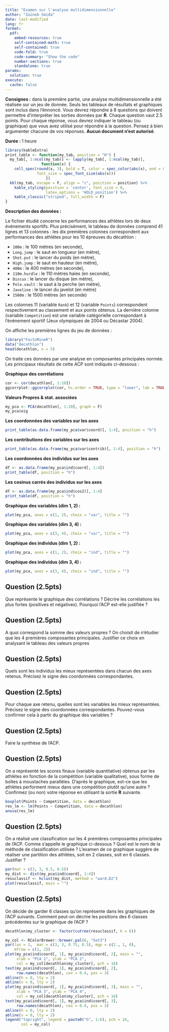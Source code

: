 ```yaml
---
title: "Examen sur l'analyse multidimensionnelle"
author: "Zaineb Smida"
date: last-modified
lang: fr
format:
  pdf:
    embed-resources: true
    self-contained-math: true
    self-contained: true
    code-fold: true
    code-summary: "Show the code"
    number-sections: true
    standalone: true
params:
  solution: true
execute: 
  cache: false
---
```


**Consignes :** dans la première partie, une analyse multidimensionnelle a été réalisée sur un jeu de donnée. Seuls  les tableaux de résultats et graphiques sont inclus dans l'énnoncé. Vous devrez répondre à 8 questions qui doivent permettre d'interpréter les sorties données par **R**. Chaque question vaut 2.5 points. Pour chaque réponse, vous devrez indiquer le tableau (ou graphique) que vous avez utilisé pour répondre à la question. Pensez à bien argumenter chacune de vos réponses. **Aucun document n'est autorisé**. 

**Durée : ** 1 heure

```r
library(kableExtra)
print_table <- function(my_tab, position = "H") {
  my_tab[, 1:ncol(my_tab)] <- lapply(my_tab[, 1:ncol(my_tab)], 
                function(x) {
    cell_spec(round(x, 3), bold = T, color = spec_color(abs(x), end = 0.9),
              font_size = spec_font_size(abs(x)))
                  })
  kbl(my_tab, escape = F, align = "c", position = position) %>%
    kable_styling(position = 'center', font_size = 8, 
                  latex_options = 'HOLD_position') %>%
    kable_classic("striped", full_width = F)
}
```

**Description des données :** 

Le fichier étudié concerne les performances des athlètes lors de deux événements sportifs. Plus précisément, le tableau de données comprend 41 lignes et 13 colonnes : les dix premières colonnes correspondent aux performances des athlètes pour les 10 épreuves du décathlon : 

* `100m` : le 100 mètres (en seconde), 
* `Long.jump` : le saut en longueur (en mètre), 
* `Shot.put` : le lancer du poids (en mètre), 
* `High.jump` : le saut en hauteur (en mètre),
* `400m` : le 400 mètres (en seconde),
* `110m.hurdle` : le 110 mètres haies (en seconde), 
* `Discus` : le lancer du disque (en mètre), 
* `Pole.vault` : le saut à la perche (en mètre), 
* `Javeline` : le lancer du javelot (en mètre) 
* `1500m` : le 1500 mètres (en seconde)

Les colonnes 11 (variable `Rank`) et 12 (variable `Points`) correspondent respectivement au classement et aux points obtenus. La dernière colonne (variable `Competition`) est une variable catégorielle correspondant à l'événement sportif (Jeux olympiques de 2004 ou Décastar 2004).

On affiche les premières lignes du jeu de données :
```r
library("FactoMineR")
data("decathlon")
head(decathlon, n = 5)
```

On traite ces données par une analyse en composantes principales normée. Les principaux résultats de cette ACP sont indiqués ci-dessous :

**Graphique des corrélations**

```r
cor <- cor(decathlon[, 1:10])
ggcorrplot::ggcorrplot(cor, hc.order = TRUE, type = "lower", lab = TRUE)
```

**Valeurs Propres & stat. associées**
```r
my_pca <- PCA(decathlon[, 1:10], graph = F)
my_pca$eig
```

**Les coordonnées des variables sur les axes** 

```r
print_table(as.data.frame(my_pca$var$coord)[, 1:4], position = "h")
```

**Les contributions des variables sur les axes** 

```r
print_table(as.data.frame(my_pca$var$contrib)[, 1:4], position = "h")
```

\newpage

**Les coordonnées des individus sur les axes**

```r
df <- as.data.frame(my_pca$ind$coord[, 1:4])
print_table(df, position = "h")
```

\newpage

**Les cosinus carrés des individus sur les axes**

```r
df <- as.data.frame(my_pca$ind$cos2)[, 1:4]
print_table(df, position = "h")
```

\newpage

**Graphique des variables (dim 1, 2) :**
```r
plot(my_pca, axes = c(1, 2), choix = "var", title = "")
```

**Graphique des variables (dim 3, 4) :**
```r
plot(my_pca, axes = c(3, 4), choix = "var", title = "")
```


\newpage

**Graphique des individus (dim 1, 2) :**
```r
plot(my_pca, axes = c(1, 2), choix = "ind", title = "")
```

**Graphique des individus (dim 3, 4) :**
```r
plot(my_pca, axes = c(3, 4), choix = "ind", title = "")
```

## Question (2.5pts)

Que représente le graphique des corrélations ? Décrire les corrélations les plus fortes (positives et négatives). Pourquoi l'ACP est-elle justifiée ?  


## Question (2.5pts)

A quoi correspond la somme des valeurs propres ? On choisit de n'étudier que les 4 premières composantes principales. Justifier ce choix en analysant le tableau des valeurs propres


## Question (2.5pts)

Quels sont les individus les mieux représentées dans chacun des axes retenus. Précisez le signe des coordonnées correspondantes. 


## Question (2.5pts)

Pour chaque axe retenu, quelles sont les variables les mieux représentées. Précisez le signe des coordonnées correspondantes. 
Pouvez-vous confirmer cela à partir du graphique des variables ?  


## Question (2.5pts)

Faire la synthèse de l'ACP. 

## Question (2.5pts)

On a représenté les scores finaux (variable quantitative) obtenus par les athlètes en fonction de la compétition (variable qualitative), sous forme de boîtes à moustaches parallèles. D'après le graphique, est-ce que les athlètes performent mieux dans une compétition plutôt qu'une autre ? Confirmez (ou non) votre réponse en utilisant la sortie **R** suivante. 

```r
boxplot(Points ~ Competition, data = decathlon)
res_lm <- lm(Points ~ Competition, data = decathlon)
anova(res_lm)
```

## Question (2.5pts)

On a réalisé une classification sur les 4 premières composantes principales de l'ACP. Comme s'appelle le graphique ci-dessous ? Quel est le nom de la méthode de classification utilisée ? L'examen de ce graphique suggère de réaliser une partition des athlètes, soit en 2 classes, soit en 6 classes. Justifier ? 

```r
par(mar = c(3, 3, 0.5, 0.5))
my_dist <- dist(my_pca$ind$coord[, 1:4])
resuclassif <- hclust(my_dist, method = "ward.D2")
plot(resuclassif, main = "")
```

## Question (2.5pts)

On décide de garder 6 classes qu'on représente dans les graphiques de l'ACP suivants. Comment peut-on décrire les positions des 6 classes précédentes sur le graphique de l'ACP ?


```r
decathlon$my_cluster <- factor(cutree(resuclassif, k = 6))
```


```r
my_col <- RColorBrewer::brewer.pal(6, "Set3")
par(las = 1,  mar = c(3, 3, 0.75, 0.5), mgp = c(2., 1, 0), 
    mfrow = c(1, 2))
plot(my_pca$ind$coord[, 1], my_pca$ind$coord[, 2], main = "", 
     xlab = "PCA 1", ylab = "PCA 2",
     col = my_col[decathlon$my_cluster], pch = 16)
text(my_pca$ind$coord[, 1], my_pca$ind$coord[, 2], 
     row.names(decathlon), cex = 0.4, pos = 3)
abline(h = 0, lty = 2)
abline(v = 0, lty = 2)
plot(my_pca$ind$coord[, 1], my_pca$ind$coord[, 3], main = "", 
     xlab = "PCA 3", ylab = "PCA 4",
     col = my_col[decathlon$my_cluster], pch = 16)
text(my_pca$ind$coord[, 1], my_pca$ind$coord[, 3], 
     row.names(decathlon), cex = 0.4, pos = 3)
abline(h = 0, lty = 2)
abline(v = 0, lty = 2)
legend("topright", legend = paste0("G", 1:6), pch = 16,
       col = my_col)
```